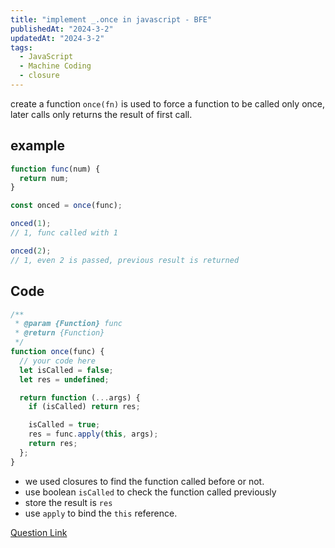 ```yaml
---
title: "implement _.once in javascript - BFE"
publishedAt: "2024-3-2"
updatedAt: "2024-3-2"
tags:
  - JavaScript
  - Machine Coding
  - closure
---
```


create a function `once(fn)` is used to force a function to be called only once,
later calls only returns the result of first call.

## example

```js
function func(num) {
  return num;
}

const onced = once(func);

onced(1);
// 1, func called with 1

onced(2);
// 1, even 2 is passed, previous result is returned
```

## Code

```js
/**
 * @param {Function} func
 * @return {Function}
 */
function once(func) {
  // your code here
  let isCalled = false;
  let res = undefined;

  return function (...args) {
    if (isCalled) return res;

    isCalled = true;
    res = func.apply(this, args);
    return res;
  };
}
```

- we used closures to find the function called before or not.
- use boolean `isCalled` to check the function called previously
- store the result is `res`
- use `apply` to bind the `this` reference.

[Question Link](https://bigfrontend.dev/problem/implement-once)